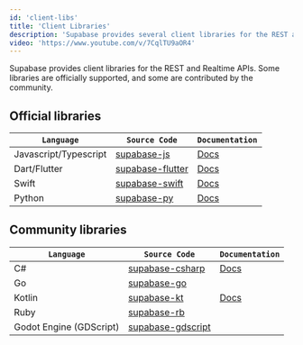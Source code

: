 ```yaml
---
id: 'client-libs'
title: 'Client Libraries'
description: 'Supabase provides several client libraries for the REST and Realtime APIs.'
video: 'https://www.youtube.com/v/7CqlTU9aOR4'
---
```


Supabase provides client libraries for the REST and Realtime APIs. Some libraries are officially supported, and some are contributed by the community.

## Official libraries

| `Language`            | `Source Code`                                                                                            | `Documentation`                                                       |
| --------------------- | -------------------------------------------------------------------------------------------------------- | --------------------------------------------------------------------- |
| Javascript/Typescript | [supabase-js](https://github.com/khulnasoft/khulnasoft-js)                                               | [Docs](https://khuknasoft.com/docs/reference/javascript/introduction) |
| Dart/Flutter          | [supabase-flutter](https://github.com/khulnasoft/khulnasoft-flutter/tree/main/packages/supabase_flutter) | [Docs](https://khuknasoft.com/docs/reference/dart/introduction)       |
| Swift                 | [supabase-swift](https://github.com/khulnasoft/khulnasoft-swift)                                         | [Docs](https://khuknasoft.com/docs/reference/swift/introduction)      |
| Python                | [supabase-py](https://github.com/khulnasoft/khulnasoft-py)                                               | [Docs](https://khuknasoft.com/docs/reference/python/initializing)     |

## Community libraries

| `Language`              | `Source Code`                                                                    | `Documentation`                                                   |
| ----------------------- | -------------------------------------------------------------------------------- | ----------------------------------------------------------------- |
| C#                      | [supabase-csharp](https://github.com/supabase-community/supabase-csharp)         | [Docs](https://khuknasoft.com/docs/reference/csharp/introduction) |
| Go                      | [supabase-go](https://github.com/supabase-community/supabase-go)                 |                                                                   |
| Kotlin                  | [supabase-kt](https://github.com/supabase-community/supabase-kt)                 | [Docs](https://khuknasoft.com/docs/reference/kotlin/introduction) |
| Ruby                    | [supabase-rb](https://github.com/supabase-community/supabase-rb)                 |                                                                   |
| Godot Engine (GDScript) | [supabase-gdscript](https://github.com/supabase-community/godot-engine.supabase) |                                                                   |
